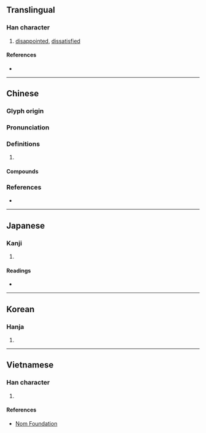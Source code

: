 {{character info/new}}
{{also|怅}}
==Translingual==

===Han character===
{{Han char|rn=61|rad=心|as=08|sn=11|four=91032|canj=PSMV|ids=⿰忄長}}

# [[disappointed]], [[dissatisfied]]

====References====
* {{Han ref|kx=0389.030|dkj=10727|dj=0722.070|hdz=42313.030|uh=60B5|ud=24757|bh=B1A3|bd=45475}}

----

==Chinese==
{{zh-forms|s=怅}}

===Glyph origin===
{{Han etym}}

===Pronunciation===
{{zh-pron
|m=chàng
|c=coeng3,zoeng3
|mc=y
|oc=y
|cat=
}}

===Definitions===
{{zh-hanzi}}

# {{rfdef|zh}}

====Compounds====
{{zh-der|怊悵|悵怳|悵恨|悵悵|悵惋|悵惘|悵惜|悵望|悵然|悵然自失|悵然若失|惆悵}}

===References===
* {{R:yue:Hanzi}}

----

==Japanese==

===Kanji===
{{ja-kanji|grade=|rs=心08}}

# {{defn|lang=ja|sort=心08}}

====Readings====
* {{ja-readings|goon=[[ちょう]] (chō)|kanon=[[ちょう]] (chō)|kun=[[いたむ]] (itamu), [[うらむ]] (uramu)}}

----

==Korean==

===Hanja===
{{ko-hanja|hangeul=창|eumhun=|rv=chang|mr=ch'ang|y=chang}}

# {{defn|lang=ko|sort=心08}}

----

==Vietnamese==

===Han character===
{{vi-readings|rs=心08|hanviet=trướng}}

# {{defn|lang=vi|sort=心08}}

====References====
* [http://nomfoundation.org/common/nom_details.php?codepoint=60b5 Nom Foundation]